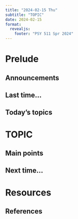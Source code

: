 ```yaml
---
title: "2024-02-15 Thu"
subtitle: "TOPIC"
date: 2024-02-15
format: 
  revealjs:
    footer: "PSY 511 Spr 2024"
---
```


# Prelude

## Announcements

## Last time...

## Today's topics

# TOPIC

## Main points

## Next time...

# Resources

## References
